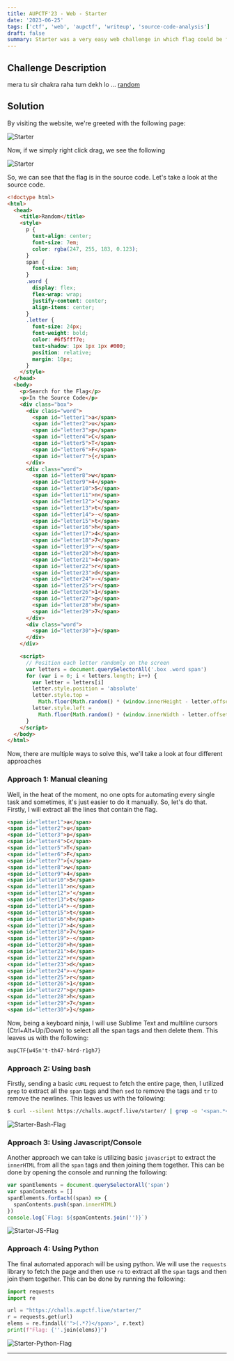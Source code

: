 ```yaml
---
title: AUPCTF'23 - Web - Starter
date: '2023-06-25'
tags: ['ctf', 'web', 'aupctf', 'writeup', 'source-code-analysis']
draft: false
summary: Starter was a very easy web challenge in which flag could be found using basic source code analysis.
---
```


## Challenge Description

mera tu sir chakra raha tum dekh lo ... [random](https://challs.aupctf.live/starter/)

## Solution

By visiting the website, we're greeted with the following page:

![Starter](/static/writeups/aupctf/web/starter_land.png)

Now, if we simply right click drag, we see the following

![Starter](/static/writeups/aupctf/web/starter_drag.png)

So, we can see that the flag is in the source code. Let's take a look at the source code.

```html
<!doctype html>
<html>
  <head>
    <title>Random</title>
    <style>
      p {
        text-align: center;
        font-size: 7em;
        color: rgba(247, 255, 183, 0.123);
      }
      span {
        font-size: 3em;
      }
      .word {
        display: flex;
        flex-wrap: wrap;
        justify-content: center;
        align-items: center;
      }
      .letter {
        font-size: 24px;
        font-weight: bold;
        color: #6f5fff7e;
        text-shadow: 1px 1px 1px #000;
        position: relative;
        margin: 10px;
      }
    </style>
  </head>
  <body>
    <p>Search for the Flag</p>
    <p>In the Source Code</p>
    <div class="box">
      <div class="word">
        <span id="letter1">a</span>
        <span id="letter2">u</span>
        <span id="letter3">p</span>
        <span id="letter4">C</span>
        <span id="letter5">T</span>
        <span id="letter6">F</span>
        <span id="letter7">{</span>
      </div>
      <div class="word">
        <span id="letter8">w</span>
        <span id="letter9">4</span>
        <span id="letter10">5</span>
        <span id="letter11">n</span>
        <span id="letter12">'</span>
        <span id="letter13">t</span>
        <span id="letter14">-</span>
        <span id="letter15">t</span>
        <span id="letter16">h</span>
        <span id="letter17">4</span>
        <span id="letter18">7</span>
        <span id="letter19">-</span>
        <span id="letter20">h</span>
        <span id="letter21">4</span>
        <span id="letter22">r</span>
        <span id="letter23">d</span>
        <span id="letter24">-</span>
        <span id="letter25">r</span>
        <span id="letter26">1</span>
        <span id="letter27">g</span>
        <span id="letter28">h</span>
        <span id="letter29">7</span>
      </div>
      <div class="word">
        <span id="letter30">}</span>
      </div>
    </div>

    <script>
      // Position each letter randomly on the screen
      var letters = document.querySelectorAll('.box .word span')
      for (var i = 0; i < letters.length; i++) {
        var letter = letters[i]
        letter.style.position = 'absolute'
        letter.style.top =
          Math.floor(Math.random() * (window.innerHeight - letter.offsetHeight)) + 'px'
        letter.style.left =
          Math.floor(Math.random() * (window.innerWidth - letter.offsetWidth)) + 'px'
      }
    </script>
  </body>
</html>
```

Now, there are multiple ways to solve this, we'll take a look at four different approaches

### Approach 1: Manual cleaning

Well, in the heat of the moment, no one opts for automating every single task and sometimes, it's just easier to do it manually. So, let's do that. Firstly, I will extract all the lines that contain the flag.

```html
<span id="letter1">a</span>
<span id="letter2">u</span>
<span id="letter3">p</span>
<span id="letter4">C</span>
<span id="letter5">T</span>
<span id="letter6">F</span>
<span id="letter7">{</span>
<span id="letter8">w</span>
<span id="letter9">4</span>
<span id="letter10">5</span>
<span id="letter11">n</span>
<span id="letter12">'</span>
<span id="letter13">t</span>
<span id="letter14">-</span>
<span id="letter15">t</span>
<span id="letter16">h</span>
<span id="letter17">4</span>
<span id="letter18">7</span>
<span id="letter19">-</span>
<span id="letter20">h</span>
<span id="letter21">4</span>
<span id="letter22">r</span>
<span id="letter23">d</span>
<span id="letter24">-</span>
<span id="letter25">r</span>
<span id="letter26">1</span>
<span id="letter27">g</span>
<span id="letter28">h</span>
<span id="letter29">7</span>
<span id="letter30">}</span>
```

Now, being a keyboard ninja, I will use Sublime Text and multiline cursors (Ctrl+Alt+Up/Down) to select all the span tags and then delete them. This leaves us with the following:

```html
aupCTF{w45n't-th47-h4rd-r1gh7}
```

### Approach 2: Using bash

Firstly, sending a basic `cURL` request to fetch the entire page, then, I utilized `grep` to extract all the `span` tags and then `sed` to remove the tags and `tr` to remove the newlines. This leaves us with the following:

```bash
$ curl --silent https://challs.aupctf.live/starter/ | grep -o '<span.*</span>' | sed 's/<[^>]*>//g' | tr -d $'\n'
```

![Starter-Bash-Flag](/static/writeups/aupctf/web/starter_bash_flag.png)

### Approach 3: Using Javascript/Console

Another approach we can take is utilizing basic `javascript` to extract the `innerHTML` from all the `span` tags and then joining them together. This can be done by opening the console and running the following:

```js
var spanElements = document.querySelectorAll('span')
var spanContents = []
spanElements.forEach((span) => {
  spanContents.push(span.innerHTML)
})
console.log(`Flag: ${spanContents.join('')}`)
```

![Starter-JS-Flag](/static/writeups/aupctf/web/starter_js.png)

### Approach 4: Using Python

The final automated apporach will be using python. We will use the `requests` library to fetch the page and then use `re` to extract all the `span` tags and then join them together. This can be done by running the following:

```py
import requests
import re

url = "https://challs.aupctf.live/starter/"
r = requests.get(url)
elems = re.findall('">(.*?)</span>', r.text)
print(f"Flag: {''.join(elems)}")
```

![Starter-Python-Flag](/static/writeups/aupctf/web/starter_python.png)

---
